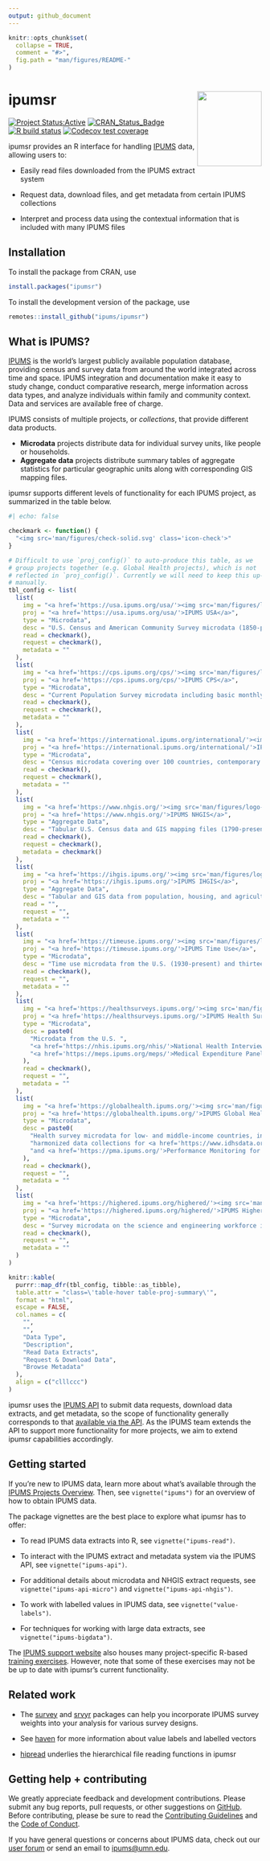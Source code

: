 ```yaml
---
output: github_document
---
```


<!-- README.md is generated from README.Rmd. Please edit that file -->

```r
knitr::opts_chunk$set(
  collapse = TRUE,
  comment = "#>",
  fig.path = "man/figures/README-"
)
```

# ipumsr <img src="man/figures/logo.png" align="right" height="149" width="128.5"/>

<!-- badges: start -->

[![Project
Status:Active](https://www.repostatus.org/badges/latest/active.svg)](https://www.repostatus.org/#active)
[![CRAN_Status_Badge](https://www.r-pkg.org/badges/version/ipumsr)](https://CRAN.R-project.org/package=ipumsr)
[![R build
status](https://github.com/ipums/ipumsr/workflows/R-CMD-check/badge.svg)](https://github.com/ipums/ipumsr/actions)
[![Codecov test
coverage](https://codecov.io/gh/ipums/ipumsr/branch/main/graph/badge.svg)](https://app.codecov.io/gh/ipums/ipumsr?branch=main)

<!-- badges: end -->

ipumsr provides an R interface for handling
[IPUMS](https://www.ipums.org) data, allowing users to:

-   Easily read files downloaded from the IPUMS extract system

-   Request data, download files, and get metadata from certain IPUMS
collections

-   Interpret and process data using the contextual information that is
included with many IPUMS files

## Installation

To install the package from CRAN, use

```r
install.packages("ipumsr")
```

To install the development version of the package, use

```r
remotes::install_github("ipums/ipumsr")
```

## What is IPUMS?

[IPUMS](https://www.ipums.org) is the world's largest
publicly available population database, providing census and survey data
from around the world integrated across time and space. IPUMS
integration and documentation make it easy to study change, conduct
comparative research, merge information across data types, and analyze
individuals within family and community context. Data and services are
available free of charge.

IPUMS consists of multiple projects, or *collections*, that provide
different data products.

-   **Microdata** projects distribute data for individual survey units,
like people or households.
-   **Aggregate data** projects distribute summary tables of aggregate
statistics for particular geographic units along with corresponding
GIS mapping files.

ipumsr supports different levels of functionality for each IPUMS project, as
summarized in the table below.

```r
#| echo: false

checkmark <- function() {
  "<img src='man/figures/check-solid.svg' class='icon-check'>"
}

# Difficult to use `proj_config()` to auto-produce this table, as we
# group projects together (e.g. Global Health projects), which is not
# reflected in `proj_config()`. Currently we will need to keep this up-to-date
# manually.
tbl_config <- list(
  list(
    img = "<a href='https://usa.ipums.org/usa/'><img src='man/figures/logo-square_usa_50x50.png'></a>",
    proj = "<a href='https://usa.ipums.org/usa/'>IPUMS USA</a>",
    type = "Microdata",
    desc = "U.S. Census and American Community Survey microdata (1850-present)",
    read = checkmark(),
    request = checkmark(),
    metadata = ""
  ),
  list(
    img = "<a href='https://cps.ipums.org/cps/'><img src='man/figures/logo-square_cps_50x50.png'></a>",
    proj = "<a href='https://cps.ipums.org/cps/'>IPUMS CPS</a>",
    type = "Microdata",
    desc = "Current Population Survey microdata including basic monthly surveys and supplements (1962-present)",
    read = checkmark(),
    request = checkmark(),
    metadata = ""
  ),
  list(
    img = "<a href='https://international.ipums.org/international/'><img src='man/figures/logo-square_international_50x50.png'></a>",
    proj = "<a href='https://international.ipums.org/international/'>IPUMS International</a>",
    type = "Microdata",
    desc = "Census microdata covering over 100 countries, contemporary and historical",
    read = checkmark(),
    request = checkmark(),
    metadata = ""
  ),
  list(
    img = "<a href='https://www.nhgis.org/'><img src='man/figures/logo-square_nhgis50x50.png'></a>",
    proj = "<a href='https://www.nhgis.org/'>IPUMS NHGIS</a>",
    type = "Aggregate Data",
    desc = "Tabular U.S. Census data and GIS mapping files (1790-present)",
    read = checkmark(),
    request = checkmark(),
    metadata = checkmark()
  ),
  list(
    img = "<a href='https://ihgis.ipums.org/'><img src='man/figures/logo-square_ihgis_50x50.png'></a>",
    proj = "<a href='https://ihgis.ipums.org/'>IPUMS IHGIS</a>",
    type = "Aggregate Data",
    desc = "Tabular and GIS data from population, housing, and agricultural censuses around the world",
    read = "",
    request = "",
    metadata = ""
  ),
  list(
    img = "<a href='https://timeuse.ipums.org/'><img src='man/figures/logo-square_time-use_50x50.png'></a>",
    proj = "<a href='https://timeuse.ipums.org/'>IPUMS Time Use</a>",
    type = "Microdata",
    desc = "Time use microdata from the U.S. (1930-present) and thirteen other countries (1965-present)",
    read = checkmark(),
    request = "",
    metadata = ""
  ),
  list(
    img = "<a href='https://healthsurveys.ipums.org/'><img src='man/figures/logo-square_health-surveys_50x50.png'></a>",
    proj = "<a href='https://healthsurveys.ipums.org/'>IPUMS Health Surveys</a>",
    type = "Microdata",
    desc = paste0(
      "Microdata from the U.S. ",
      "<a href='https://nhis.ipums.org/nhis/'>National Health Interview Survey (NHIS)</a> (1963-present) and ",
      "<a href='https://meps.ipums.org/meps/'>Medical Expenditure Panel Survey (MEPS)</a> (1996-present)"
    ),
    read = checkmark(),
    request = "",
    metadata = ""
  ),
  list(
    img = "<a href='https://globalhealth.ipums.org/'><img src='man/figures/logo-square_global-health_50x50.png'></a>",
    proj = "<a href='https://globalhealth.ipums.org/'>IPUMS Global Health</a>",
    type = "Microdata",
    desc = paste0(
      "Health survey microdata for low- and middle-income countries, including ",
      "harmonized data collections for <a href='https://www.idhsdata.org/'>Demographic and Health Surveys (DHS)</a> ",
      "and <a href='https://pma.ipums.org/'>Performance Monitoring for Action (PMA)</a> surveys"
    ),
    read = checkmark(),
    request = "",
    metadata = ""
  ),
  list(
    img = "<a href='https://highered.ipums.org/highered/'><img src='man/figures/logo-square_higher-ed_50x50.png'></a>",
    proj = "<a href='https://highered.ipums.org/highered/'>IPUMS Higher Ed</a>",
    type = "Microdata",
    desc = "Survey microdata on the science and engineering workforce in the U.S. from 1993 to 2013",
    read = checkmark(),
    request = "",
    metadata = ""
  )
)

knitr::kable(
  purrr::map_dfr(tbl_config, tibble::as_tibble),
  table.attr = "class=\'table-hover table-proj-summary\'",
  format = "html",
  escape = FALSE,
  col.names = c(
    "",
    "",
    "Data Type",
    "Description",
    "Read Data Extracts",
    "Request & Download Data",
    "Browse Metadata"
  ),
  align = c("clllccc")
)
```

ipumsr uses the [IPUMS API](https://developer.ipums.org/) to submit data
requests, download data extracts, and get metadata, so the scope of
functionality generally corresponds to that [available via the API](https://developer.ipums.org/docs/v2/apiprogram/apis/). As
the IPUMS team extends the API to support more functionality for more
projects, we aim to extend ipumsr capabilities accordingly.

## Getting started

If you're new to IPUMS data, learn more about what's available through
the [IPUMS Projects Overview](https://www.ipums.org/overview). Then, see
`vignette("ipums")` for an overview of how to obtain IPUMS data.

The package vignettes are the best place to explore what ipumsr has to offer:

-   To read IPUMS data extracts into R, see `vignette("ipums-read")`.

-   To interact with the IPUMS extract and metadata system via the IPUMS API, 
    see `vignette("ipums-api")`.
    
-   For additional details about microdata and NHGIS extract requests, see 
    `vignette("ipums-api-micro")` and `vignette("ipums-api-nhgis")`.
    
-   To work with labelled values in IPUMS data, see `vignette("value-labels")`.

-   For techniques for working with large data extracts, see
    `vignette("ipums-bigdata")`.

The [IPUMS support website](https://www.ipums.org/support) also houses
many project-specific R-based [training
exercises](https://www.ipums.org/support/exercises). However, note that some
of these exercises may not be be up to date with ipumsr's current 
functionality.

## Related work

-   The [survey](http://r-survey.r-forge.r-project.org/survey/) and
[srvyr](https://github.com/gergness/srvyr/) packages can help you
incorporate IPUMS survey weights into your analysis for various
survey designs.

-   See [haven](https://haven.tidyverse.org/index.html) for more
information about value labels and labelled vectors

-   [hipread](https://github.com/ipums/hipread) underlies the
hierarchical file reading functions in ipumsr

## Getting help + contributing

We greatly appreciate feedback and development contributions. Please
submit any bug reports, pull requests, or other suggestions on
[GitHub](https://github.com/ipums/ipumsr/issues). Before contributing,
please be sure to read the [Contributing
Guidelines](https://tech.popdata.org/ipumsr/CONTRIBUTING.html)
and the 
[Code of Conduct](https://tech.popdata.org/ipumsr/CODE_OF_CONDUCT.html).

If you have general questions or concerns about IPUMS data, check out
our [user forum](https://forum.ipums.org) or send an email to
[ipums\@umn.edu](mailto:ipums@umn.edu){.email}.
